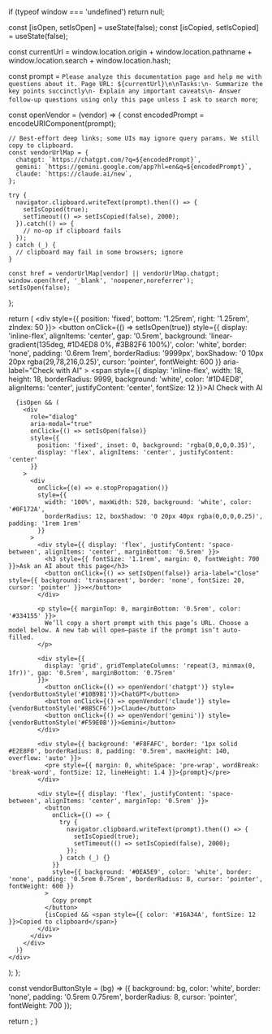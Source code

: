 
  if (typeof window === 'undefined') return null;

  const [isOpen, setIsOpen] = useState(false);
  const [isCopied, setIsCopied] = useState(false);

  const currentUrl = window.location.origin + window.location.pathname + window.location.search + window.location.hash;

  const prompt = `Please analyze this documentation page and help me with questions about it. Page URL: ${currentUrl}\n\nTasks:\n- Summarize the key points succinctly\n- Explain any important caveats\n- Answer follow-up questions using only this page unless I ask to search more`;

  const openVendor = (vendor) => {
    const encodedPrompt = encodeURIComponent(prompt);

    // Best-effort deep links; some UIs may ignore query params. We still copy to clipboard.
    const vendorUrlMap = {
      chatgpt: `https://chatgpt.com/?q=${encodedPrompt}`,
      gemini: `https://gemini.google.com/app?hl=en&q=${encodedPrompt}`,
      claude: `https://claude.ai/new`,
    };

    try {
      navigator.clipboard.writeText(prompt).then(() => {
        setIsCopied(true);
        setTimeout(() => setIsCopied(false), 2000);
      }).catch(() => {
        // no-op if clipboard fails
      });
    } catch (_) {
      // clipboard may fail in some browsers; ignore
    }

    const href = vendorUrlMap[vendor] || vendorUrlMap.chatgpt;
    window.open(href, '_blank', 'noopener,noreferrer');
    setIsOpen(false);
  };

  return (
    <div style={{ position: 'fixed', bottom: '1.25rem', right: '1.25rem', zIndex: 50 }}>
      <button
        onClick={() => setIsOpen(true)}
        style={{
          display: 'inline-flex',
          alignItems: 'center',
          gap: '0.5rem',
          background: 'linear-gradient(135deg, #1D4ED8 0%, #3B82F6 100%)',
          color: 'white',
          border: 'none',
          padding: '0.6rem 1rem',
          borderRadius: '9999px',
          boxShadow: '0 10px 20px rgba(29,78,216,0.25)',
          cursor: 'pointer',
          fontWeight: 600
        }}
        aria-label="Check with AI"
      >
        <span style={{ display: 'inline-flex', width: 18, height: 18, borderRadius: 9999, background: 'white', color: '#1D4ED8', alignItems: 'center', justifyContent: 'center', fontSize: 12 }}>AI</span>
        Check with AI
      </button>

      {isOpen && (
        <div
          role="dialog"
          aria-modal="true"
          onClick={() => setIsOpen(false)}
          style={{
            position: 'fixed', inset: 0, background: 'rgba(0,0,0,0.35)',
            display: 'flex', alignItems: 'center', justifyContent: 'center'
          }}
        >
          <div
            onClick={(e) => e.stopPropagation()}
            style={{
              width: '100%', maxWidth: 520, background: 'white', color: '#0F172A',
              borderRadius: 12, boxShadow: '0 20px 40px rgba(0,0,0,0.25)', padding: '1rem 1rem'
            }}
          >
            <div style={{ display: 'flex', justifyContent: 'space-between', alignItems: 'center', marginBottom: '0.5rem' }}>
              <h3 style={{ fontSize: '1.1rem', margin: 0, fontWeight: 700 }}>Ask an AI about this page</h3>
              <button onClick={() => setIsOpen(false)} aria-label="Close" style={{ background: 'transparent', border: 'none', fontSize: 20, cursor: 'pointer' }}>×</button>
            </div>

            <p style={{ marginTop: 0, marginBottom: '0.5rem', color: '#334155' }}>
              We’ll copy a short prompt with this page’s URL. Choose a model below. A new tab will open—paste if the prompt isn’t auto-filled.
            </p>

            <div style={{
              display: 'grid', gridTemplateColumns: 'repeat(3, minmax(0, 1fr))', gap: '0.5rem', marginBottom: '0.75rem'
            }}>
              <button onClick={() => openVendor('chatgpt')} style={vendorButtonStyle('#10B981')}>ChatGPT</button>
              <button onClick={() => openVendor('claude')} style={vendorButtonStyle('#8B5CF6')}>Claude</button>
              <button onClick={() => openVendor('gemini')} style={vendorButtonStyle('#F59E0B')}>Gemini</button>
            </div>

            <div style={{ background: '#F8FAFC', border: '1px solid #E2E8F0', borderRadius: 8, padding: '0.5rem', maxHeight: 140, overflow: 'auto' }}>
              <pre style={{ margin: 0, whiteSpace: 'pre-wrap', wordBreak: 'break-word', fontSize: 12, lineHeight: 1.4 }}>{prompt}</pre>
            </div>

            <div style={{ display: 'flex', justifyContent: 'space-between', alignItems: 'center', marginTop: '0.5rem' }}>
              <button
                onClick={() => {
                  try {
                    navigator.clipboard.writeText(prompt).then(() => {
                      setIsCopied(true);
                      setTimeout(() => setIsCopied(false), 2000);
                    });
                  } catch (_) {}
                }}
                style={{ background: '#0EA5E9', color: 'white', border: 'none', padding: '0.5rem 0.75rem', borderRadius: 8, cursor: 'pointer', fontWeight: 600 }}
              >
                Copy prompt
              </button>
              {isCopied && <span style={{ color: '#16A34A', fontSize: 12 }}>Copied to clipboard</span>}
            </div>
          </div>
        </div>
      )}
    </div>
  );
};

const vendorButtonStyle = (bg) => ({
  background: bg,
  color: 'white',
  border: 'none',
  padding: '0.5rem 0.75rem',
  borderRadius: 8,
  cursor: 'pointer',
  fontWeight: 700
});

  return <AICheck />;
}


